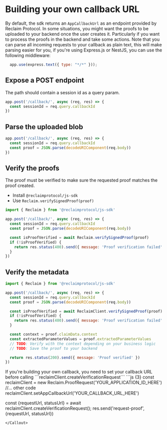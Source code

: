 


# Building your own callback URL

By default, the sdk returns an `AppCallbackUrl` as an endpoint provided by Reclaim Protocol.
In some situations, you might want the proofs to be uploaded to your backend once the user creates it.
Particularly if you want to process the proofs in the backend and take some actions.
<Callout type='info'>
  Note that you can parse all incoming requests to your callback as plain text, this will make parsing easier for you, if you're using Express.js or NestJS, you can use the following middleware:
  ```js copy
    app.use(express.text({ type: "*/*" }));
  ```
</Callout>

## Expose a POST endpoint

The path should contain a session id as a query param.

```js copy showLineNumbers {2}
app.post('/callback/', async (req, res) => {
  const sessionId = req.query.callbackId
})
```

## Parse the uploaded blob

```js copy showLineNumbers {3}
app.post('/callback/', async (req, res) => {
  const sessionId = req.query.callbackId
  const proof = JSON.parse(decodeURIComponent(req.body))
})
```

## Verify the proofs

The proof must be verified to make sure the requested proof matches the proof created.

- Install `@reclaimprotocol/js-sdk`
- Use `Reclaim.verifySignedProof(proof)`

```js showLineNumbers {7-10}
import { Reclaim } from '@reclaimprotocol/js-sdk'

app.post('/callback/', async (req, res) => {
  const sessionId = req.query.callbackId
  const proof = JSON.parse(decodeURIComponent(req.body))

  const isProofVerified = await Reclaim.verifySignedProof(proof)
  if (!isProofVerified) {
    return res.status(400).send({ message: 'Proof verification failed' })
  }
})
```

## Verify the metadata

```js showLineNumbers
import { Reclaim } from '@reclaimprotocol/js-sdk'

app.post('/callback/', async (req, res) => {
  const sessionId = req.query.callbackId
  const proof = JSON.parse(decodeURIComponent(req.body))

  const isProofVerified = await ReclaimClient.verifySignedProof(proof)
  if (!isProofVerified) {
    return res.status(400).send({ message: 'Proof verification failed' })
  }

  const context = proof.claimData.context
  const extractedParameterValues = proof.extractedParameterValues
  // TODO: Verify with the context depending on your business logic
  // TODO: Save the proof to your backend

  return res.status(200).send({ message: 'Proof verified' })
})
```
<Callout type='info'>
  If you're building your own callback, you need to set your callback URL before calling ```reclaimClient.createVerificationRequest```
  ```js {3}
  const reclaimClient = new Reclaim.ProofRequest('YOUR_APPLICATION_ID_HERE')
    //... other code
  reclaimClient.setAppCallbackUrl('YOUR_CALLBACK_URL_HERE')
  
  const {requestUrl, statusUrl} = await reclaimClient.createVerificationRequest();
  res.send('request-proof', {requestUrl, statusUrl})
  ```
</Callout>


